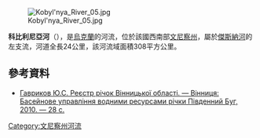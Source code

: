 [[Image:Kobyl'nya_River_05.jpg|right]]

'''科比利尼亞河'''（{{lang-uk|Кобильня}}），是[[烏克蘭|烏克蘭]]的河流，位於該國西南部[[文尼察州|文尼察州]]，屬於[[傑斯納河_(南布格河支流)|傑斯納河]]的左支流，河道全長24公里，該河流域面積308平方公里。

==參考資料==
* [https://drive.google.com/file/d/0B8S0xKmwFGyCanl2bXlvQzkzQ3c/edit?pli=1 Гавриков Ю.С. Реєстр річок Вінницької області. — Вінниця: Басейнове управління водними ресурсами річки Південний Буг, 2010. — 28 с.] {{Wayback|url=https://drive.google.com/file/d/0B8S0xKmwFGyCanl2bXlvQzkzQ3c/edit?pli=1 |date=20200603054826 }}

{{DEFAULTSORT:Кобильня (річка)}}
[[Category:文尼察州河流|Category:文尼察州河流]]


{{Ukraine-river-stub}}